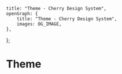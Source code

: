 
	title: "Theme - Cherry Design System",
	openGraph: {
		title: "Theme - Cherry Design System",
		images: OG_IMAGE,
	},
};

# Theme
